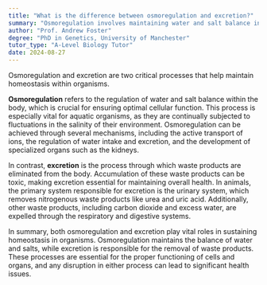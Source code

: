 ```yaml
---
title: "What is the difference between osmoregulation and excretion?"
summary: "Osmoregulation involves maintaining water and salt balance in organisms, whereas excretion is the process of eliminating waste products. Both are essential for homeostasis and overall health."
author: "Prof. Andrew Foster"
degree: "PhD in Genetics, University of Manchester"
tutor_type: "A-Level Biology Tutor"
date: 2024-08-27
---
```


Osmoregulation and excretion are two critical processes that help maintain homeostasis within organisms. 

**Osmoregulation** refers to the regulation of water and salt balance within the body, which is crucial for ensuring optimal cellular function. This process is especially vital for aquatic organisms, as they are continually subjected to fluctuations in the salinity of their environment. Osmoregulation can be achieved through several mechanisms, including the active transport of ions, the regulation of water intake and excretion, and the development of specialized organs such as the kidneys.

In contrast, **excretion** is the process through which waste products are eliminated from the body. Accumulation of these waste products can be toxic, making excretion essential for maintaining overall health. In animals, the primary system responsible for excretion is the urinary system, which removes nitrogenous waste products like urea and uric acid. Additionally, other waste products, including carbon dioxide and excess water, are expelled through the respiratory and digestive systems.

In summary, both osmoregulation and excretion play vital roles in sustaining homeostasis in organisms. Osmoregulation maintains the balance of water and salts, while excretion is responsible for the removal of waste products. These processes are essential for the proper functioning of cells and organs, and any disruption in either process can lead to significant health issues.
    